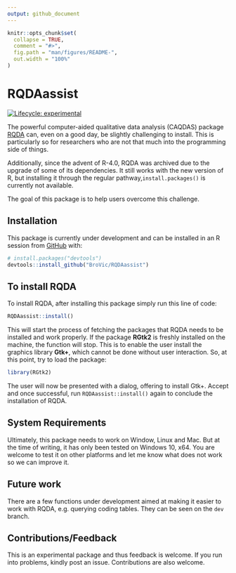 ```yaml
---
output: github_document
---
```


<!-- README.md is generated from README.Rmd. Please edit that file -->

```r
knitr::opts_chunk$set(
  collapse = TRUE,
  comment = "#>",
  fig.path = "man/figures/README-",
  out.width = "100%"
)
```

# RQDAassist

<!-- badges: start -->
[![Lifecycle: experimental](https://img.shields.io/badge/lifecycle-experimental-orange.svg)](https://www.tidyverse.org/lifecycle/#experimental)
<!-- badges: end -->

The powerful computer-aided qualitative data analysis (CAQDAS) package [RQDA](http://rqda.r-forge.r-project.org/) can, even on a good day, be slightly challenging to install. This is particularly so for researchers who are not that much into the programming side of things. 

Additionally, since the advent of R-4.0, RQDA was archived due to the upgrade of some of its dependencies. It still works with the new version of R, but installing it through the regular pathway,`install.packages()` is currently not available.

The goal of this package is to help users overcome this challenge.

## Installation

<!-- You can install the released version of RQDAassist from [CRAN](https://CRAN.R-project.org) with: -->

<!-- ``` r -->
<!-- install.packages("RQDAassist") -->
<!-- ``` -->

This package is currently under development and can be installed in an R session from [GitHub](https://github.com/) with:

``` r
# install.packages("devtools")
devtools::install_github("BroVic/RQDAassist")
```
## To install RQDA

To install RQDA, after installing this package simply run this line of code:

```r
RQDAassist::install()
```

This will start the process of fetching the packages that RQDA needs to be installed and work properly. If the package **RGtk2** is freshly installed on the machine, the function will stop. This is to enable the user install the graphics library **Gtk+**, which cannot be done without user interaction. So, at this point, try to load the package:

```r
library(RGtk2)
```

The user will now be presented with a dialog, offering to install Gtk+. Accept and once successful, run `RQDAassist::install()` again to conclude the installation of RQDA.

## System Requirements

Ultimately, this package needs to work on Window, Linux and Mac. But at the time of writing, it has only been tested on Windows 10, x64. You are welcome to test it on other platforms and let me know what does not work so we can improve it.

## Future work
There are a few functions under development aimed at making it easier to work with RQDA, e.g. querying coding tables. They can be seen on the `dev` branch.

## Contributions/Feedback
This is an experimental package and thus feedback is welcome. If you run into problems, kindly post an issue. Contributions are also welcome.
